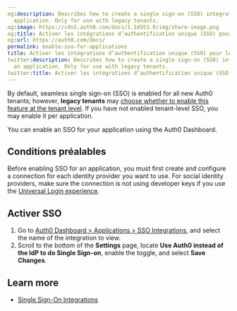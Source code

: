 ```yaml
---
og:description: Describes how to create a single sign-on (SSO) integration for an
  application. Only for use with legacy tenants.
og:image: https://cdn2.auth0.com/docs/1.14553.0/img/share-image.png
og:title: Activer les intégrations d’authentification unique (SSO) pour les applications
og:url: https://auth0.com/docs/
permalink: enable-sso-for-applications
title: Activer les intégrations d’authentification unique (SSO) pour les applications
twitter:description: Describes how to create a single sign-on (SSO) integration for
  an application. Only for use with legacy tenants.
twitter:title: Activer les intégrations d’authentification unique (SSO) pour les applications
---
```


By default, seamless <Tooltip tip="Single Sign-On (SSO): Service that, after a user logs into one applicaton, automatically logs that user in to other applications." cta="View Glossary" href="/docs/glossary?term=single+sign-on">single sign-on</Tooltip> (SSO) is enabled for all new Auth0 tenants; however, **legacy tenants** may [choose whether to enable this feature at the tenant level](/docs/get-started/tenant-settings/enable-sso-for-legacy-tenants). If you have not enabled tenant-level SSO, you may enable it per application.

You can enable an SSO for your application using the <Tooltip tip="Auth0 Dashboard: Auth0's main product to configure your services." cta="View Glossary" href="/docs/glossary?term=Auth0+Dashboard">Auth0 Dashboard</Tooltip>.

## Conditions préalables

Before enabling SSO for an application, you must first create and configure a connection for each <Tooltip tip="Identity Provider (IdP): Service that stores and manages digital identities." cta="View Glossary" href="/docs/glossary?term=identity+provider">identity provider</Tooltip> you want to use. For social identity providers, make sure the connection is not using developer keys if you use the [Universal Login experience](/docs/authenticate/login/auth0-universal-login).

## Activer SSO

1. Go to [Auth0 Dashboard > Applications > SSO Integrations](https://manage.auth0.com/#/externalapps), and select the name of the integration to view.
2. Scroll to the bottom of the **Settings** page, locate **Use Auth0 instead of the IdP to do Single Sign-on**, enable the toggle, and select **Save Changes**.

## Learn more

* [Single Sign-On Integrations](/docs/customize/integrations/sso-integrations)